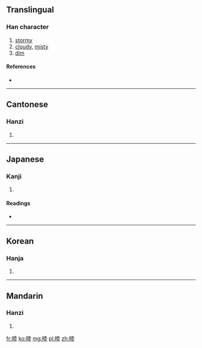 ==Translingual==

===Han character===
{{Han char|rn=72|rad=日|as=12|sn=16|four=6401<sub>8</sub>|canj=日土月廿 (AGBT)}}

# [[stormy]]
# [[cloudy]], [[misty]]
# [[dim]]

====References====
* {{Han ref|kx=0499.520|dkj=14163|dj=0870.010|hdz=21535.040|uh=66C0|ud=26304|bh=E9B5|bd=59829}}

----

==Cantonese==

===Hanzi===
{{yue-hanzi|jyut=|y=ai3}}

# {{defn|lang=yue|sort=日12}}

----

==Japanese==

===Kanji===
{{ja-kanji|grade=|rs=日12}}

# {{defn|lang=ja|sort=日12}}

====Readings====
* {{ja-readings|on=[[えい]] (ei), [[い]] (i)|kun=[[くもる]] (kumoru)}}

----

==Korean==

===Hanja===
{{ko-hanja|hangeul=에|eumhun=|rv=e|mr=e|y=ey}}

# {{defn|lang=ko|sort=日12}}

----

==Mandarin==

===Hanzi===
{{cmn-hanzi|pin=[[yì]] ([[yi4]])|wg=i<sup>4</sup>}}

# {{defn|lang=cmn|sort=日12}}

[[fr:曀]]
[[ko:曀]]
[[mg:曀]]
[[pl:曀]]
[[zh:曀]]
